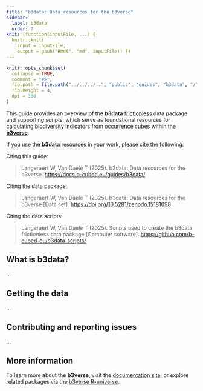 ```yaml
---
title: "b3data: Data resources for the b3verse"
sidebar:
  label: b3data
  order: 7
knit: (function(inputFile, ...) {
  knitr::knit(
    input = inputFile,
    output = gsub("Rmd$", "md", inputFile)) })
---
```


<!-- b3data.md is generated from b3data.Rmd Please edit that file -->

```r
knitr::opts_chunk$set(
  collapse = TRUE,
  comment = "#>",
  fig.path = file.path("../../../..", "public", "guides", "b3data", "/"),
  fig.height = 4,
  dpi = 300
)
```

This guide provides an overview of the **b3data** [frictionless](https://docs.ropensci.org/frictionless/) data package and supporting scripts, which serve as foundational resources for calculating biodiversity indicators from occurrence cubes within the [**b3verse**](https://docs.b-cubed.eu/guides/b3verse/).

If you use the **b3data** resources in your work, please cite the following:

Citing this guide:

> Langeraert W, Van Daele T (2025). b3data: Data resources for the b3verse. <https://docs.b-cubed.eu/guides/b3data/>

Citing the data package:

> Langeraert W, Van Daele T (2025). b3data: Data resources for the b3verse [Data set]. <https://doi.org/10.5281/zenodo.15181098>

Citing the data scripts:

> Langeraert W, Van Daele T (2025). Scripts used to create the b3data frictionless data package [Computer software]. <https://github.com/b-cubed-eu/b3data-scripts/>

## What is b3data?

...

## Getting the data

...

## Contributing and reporting issues

...

## More information

To learn more about the **b3verse**, visit the [documentation site](https://docs.b-cubed.eu/guides/b3verse/), or explore related packages via the [b3verse R-universe](https://b-cubed-eu.r-universe.dev/).
